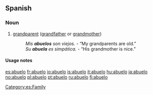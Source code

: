 ==Spanish==
===Noun===
{{es-noun-mf|feminine=abuela}}

# [[grandparent]] ([[grandfather]] or [[grandmother]])
#: ''Mis '''abuelos''' son viejos.'' - “My grandparents are old.”
#: ''Su '''abuela''' es simpática.'' - “His grandmother is nice.”

====Usage notes====
{{es-note-noun-mf}}

[[Category:es:Family]]

[[es:abuelo]]
[[fr:abuelo]]
[[io:abuelo]]
[[is:abuelo]]
[[it:abuelo]]
[[hu:abuelo]]
[[ja:abuelo]]
[[no:abuelo]]
[[pl:abuelo]]
[[pt:abuelo]]
[[ru:abuelo]]
[[fi:abuelo]]